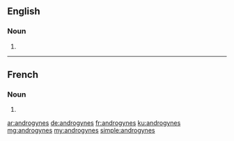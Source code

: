 ==English==

===Noun===
{{head|en|plural}}

# {{plural of|androgyne|lang=en}}

----

==French==

===Noun===
{{head|fr|plural}} {{m|f}}

# {{plural of|androgyne|lang=fr}}

[[ar:androgynes]]
[[de:androgynes]]
[[fr:androgynes]]
[[ku:androgynes]]
[[mg:androgynes]]
[[my:androgynes]]
[[simple:androgynes]]
